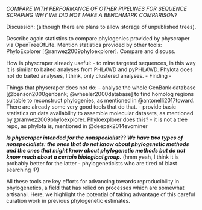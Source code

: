 <!-- databases designed to preserve and democratize access to biological data constitute an amazing resource for evolutionary estimation -->

*COMPARE WITH PERFORMANCE OF OTHER PIPELINES FOR SEQUENCE SCRAPING*
*WHY WE DID NOT MAKE A BENCHMARK COMPARISON?*

<!-- Usually, initial ideas about the data are changed by analyses.
Ideally, new understanding of the data can be registered on databases,
exposing newcomers to the most up to date knowledge about the data. -->

<!-- Taking advantage of public DNA data bases have been the main focus. -->

Discussion: (although there are plans to allow storage of unpublished trees).


Describe again statistics to compare phylogenies provided by physcraper via OpenTreeOfLife.
Mention statistics provided by other tools: PhyloExplorer [@ranwez2009phyloexplorer].
Compare and discuss.

How is physcraper already useful:
- to mine targeted sequences, in this way it is similar to baited analyses from PHLAWD and pyPHLAWD. Phylota does not do baited analyses, I think, only clustered analyses.
- Finding
-
<!--
Physcraper potential:
- rapid phylogenetic placing of newly discovered species, as mentioned in @webb2010biodiversity
- obtain trees for ecophylogenetic studies, as mentioned in @helmus2012phylogenetic
- one day could be used to sistematize nucleotide databases, such as Genbank [@benson2000genbank; @wheeler2000database], as mentioned in @san2010molecular, i.e., curate ncbi taxonomic assignations.
- allows to generate custom species trees for downstream analyses, as mentioned in @stoltzfus2013phylotastic -->


Things that physcraper does not do:
- analyse the whole GenBank database [@benson2000genbank; @wheeler2000database] to find homolog regions suitable to reconstruct phylogenies, as mentioned in @antonelli2017toward. There are already some very good tools that do that.
- provide basic statistics on data availability to assemble molecular datasets, as mentioned by @ranwez2009phyloexplorer. Phyloexplorer does this?
- it is not a tree repo, as phylota is, mentioned in @deepak2014evominer


***Is physcraper intended for the nonspecialist?? We have two types of nonspecialists:
the ones that do not know about phylogenetic methods and the ones that might know
about phylogenetic methods but do not know much about a certain biological group.***
\comment(hmm yeah, I think it is probably better for the latter - phylogeneticists who are tired of blast searching :P)

All these tools are key efforts for advancing towards reproducibility in phylogenetics,
a field that has relied on processes which are somewhat artisanal.
Here, we highlight the potential of taking advantage of this careful curation work in previous phylogenetic estimates.

<!-- Creating unified standards usually ends up generating an extra standard. However, the OpenTree Taxonomy is a powerful tool that is allowing us to reach decade-long dreams of "exploring and analysing biodiversity at an accelerated pace, to return systematics into the mianstream of science" [@wilson2003encyclopedia]. -->

<!-- Physcraper might be overlapping/partially solving the goal of the Encyclopedia of Life:
"the exploration and analysis of biodiversity at a vastly accelerated pace. Its momentum will return systematics from its long sojourn at the margin and back into the mainstream of science." [@wilson2003encyclopedia] -->


<!-- Most of them focus on efficient ways to mine the data -- getting the most homologs.
Some focus on accurate ways of mining the data -- getting real and clean homologs.
Others focus on refining the alignment. -->


 <!-- *from Robert: I think you can sell the program more here. Why is it better than the other methods? You mentioned in lab meeting that its difficult to run other programs, talk about that here, talk about the speed and other advantages* -->
